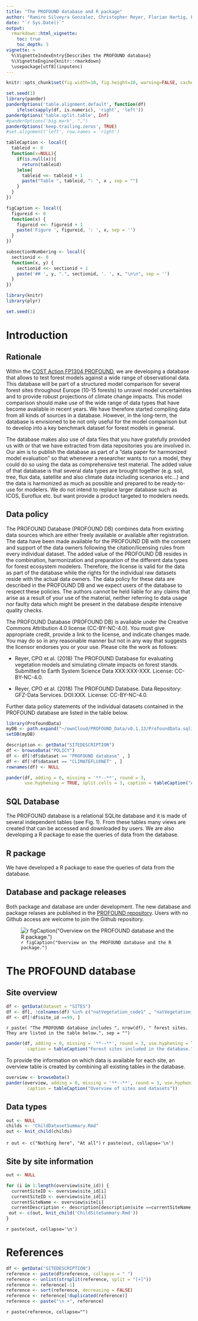 ```yaml
---
title: "The PROFOUND database and R package"
author: "Ramiro Silveyra Gonzalez, Christopher Reyer, Florian Hartig, Friedrich Bonn, Klara Dolos"
date: "`r Sys.Date()`"
output: 
  rmarkdown::html_vignette:
    toc: true
    toc_depth: 3
vignette: >
  %\VignetteIndexEntry{Describes the PROFOUND database}
  %\VignetteEngine{knitr::rmarkdown}
  \usepackage[utf8](inputenc)
--- 
```

  

```r
knitr::opts_chunk$set(fig.width=10, fig.height=10, warning=FALSE, cache = F)
```


```r
set.seed(1)
library(pander)
panderOptions('table.alignment.default', function(df)
    ifelse(sapply(df, is.numeric), 'right', 'left'))
panderOptions('table.split.table', Inf)
#panderOptions('big.mark', ",")
panderOptions('keep.trailing.zeros', TRUE)
#set.alignment('left', row.names = 'right')

tableCaption <- local({
  tableid <- 0
  function(x=NULL){
    if(is.null(x)){
      return(tableid)
    }else{
      tableid <<- tableid + 1
      paste("Table ", tableid, ": ", x , sep = "")  
    }
  }
})

figCaption <- local({
  figureid <- 0
  function(x) {
    figureid <<- figureid + 1
    paste('Figure ', figureid, ': ', x, sep = '')
  }
})

subsectionNumbering <- local({
  sectionid <- 0
  function(x, y) {
    sectionid <<- sectionid + 1
    paste('## ', y, ".", sectionid, '. ', x, "\n\n", sep = '')
  }
})

library(knitr)
library(plyr)

set.seed(1)


``` 


# Introduction

## Rationale 

Within the [COST Action FP1304 PROFOUND](http://cost-profound.eu/site/), we are developing a database that allows to test forest models against a wide range of observational data. This database will be part of a structured model comparison for several forest sites throughout Europe (10-15 forests) to unravel model uncertainties and to provide robust projections of climate change impacts. This model comparison should make use of the wide range of data types that have become available in recent years. We have therefore started compiling data from all kinds of sources in a database. However, in the long-term, the database is envisioned to be not only useful for the model comparison but to develop into a key benchmark dataset for forest models in general.

The database makes also use of data files that you have gratefully provided us with or that we have extracted from data repositories you are involved in. Our aim is to publish the database as part of a ”data paper for harmonized model evaluation” so that whenever a researcher wants to run a model, they could do so using the data as comprehensive test material. The added value of that database is that several data types are brought together (e.g. soil, tree, flux data, satellite and also climate data including scenarios etc...) and the data is harmonized as much as possible and prepared to be ready-to-use for modelers. We do not intend to replace larger database such as ICOS, Euroflux etc. but want provide a product targeted to modelers needs.


## Data policy

The PROFOUND Database (PROFOUND DB) combines data from existing data sources which are either freely available or available after registration. The data have been made available for the PROFOUND DB with the consent and support of the data owners following the citation/licensing rules from every individual dataset. The added value of the PROFOUND DB resides in the combination, harmonization and preparation of the different data types for forest ecosystem modelers. Therefore, the license is valid for the data as part of the database while the rights for the individual raw datasets reside with the actual data owners. The data policy for these data are described in the PROFOUND DB and we expect users of the database to respect these policies. The authors cannot be held liable for any claims that arise as a result of your use of the material, neither referring to data usage nor faulty data which might be present in the database despite intensive quality checks.

The PROFOUND Database (PROFOUND DB) is available under the Creative Commons Attribution 4.0 license (CC-BY-NC-4.0). You must give appropriate credit, provide a link to the license, and indicate changes made. You may do so in any reasonable manner but not in any way that suggests the licensor endorses you or your use. Please cite the work as follows: 
 
 - Reyer, CPO et al. (2018) The PROFOUND Database for evaluating vegetation models and simulating climate impacts on forest stands. Submitted to Earth System Science Data XXX:XXX-XXX. License: CC-BY-NC-4.0.

- Reyer, CPO et al. (2018) The PROFOUND Database. Data Repository: GFZ-Data Services. DOI:XXX. License: CC-BY-NC-4.0.

Further data policy statements of the individual datasets contained in the PROFOUND database are listed in the table below.
 


```r
library(ProfoundData)
myDB <- path.expand("~/ownCloud/PROFOUND_Data/v0.1.13/ProfoundData.sqlite")
setDB(myDB)

description <- getData("SITEDESCRIPTION")
df <- browseData("POLICY")
df <- df[!df$dataset == "PROFOUND database" , ]
df <- df[!df$dataset == "CLIMATEFLUXNET" , ]
rownames(df) <- NULL
``` 

```r
pander(df, adding = 0, missing = '**--**', round = 3,
       use.hyphening = TRUE, split.cells = 3, caption = tableCaption("Additional data policy statements specific to the individual datasets included in the PROFOUND database."))
``` 


## SQL Database

The PROFOUND database is a relational SQLite database and it is made of several independent tables (see Fig. 1). From these tables many views are created that can be accessed and downloaded by users. We are also developing a R package to ease the queries of data from the database.


## R package

We have developed a R package to ease the queries of data from the database. 


## Database and package releases

Both package and database are under development. The new database and package relases are published in the [PROFOUND repository](https://github.com/COST-FP1304-PROFOUND/TG2/releases). Users with no Github access are welcome to join the Github repository. 


![`r figCaption("Overview on the PROFOUND database and the R package.") `](../data-raw/ProfoundData.jpg)



# The PROFOUND database

## Site overview
```r
df <- getData(dataset = "SITES")
df <- df[, !colnames(df) %in% c("natVegetation_code1" ,	"natVegetation_code2" , "natVegetation_description")]
df <- df[!df$site_id ==99, ]
```

`r paste( "The PROFOUND database includes ", nrow(df), " forest sites. They are listed in the table below.", sep = "") `

```r
pander(df, adding = 0, missing = '**--**', round = 3, use.hyphening = TRUE, split.cells = 3, split.tables = 200,
        caption = tableCaption("Forest sites included in the database."))
```

To provide the information on which data is available for each site, an overview table is created by combining all existing tables in the database.

```r
overview <- browseData()
pander(overview, adding = 0, missing = '**--**', round = 3, use.hyphening = TRUE, split.cells = 3, split.tables =  Inf,
        caption = tableCaption("Overview of sites and datasets"))
```



## Data types


```r
out <- NULL
childs <- "ChildDatasetSummary.Rmd"
out <- knit_child(childs)
```
`r out <- c("Nothing here", "At all") `
`r paste(out, collapse='\n')`




## Site by site information

```r
out <- NULL

for (i in 1:length(overview$site_id)) {
  currentSiteID <- overview$site_id[i]
  currentSiteID <- overview$site_id[i]
  currentSiteName <- overview$site[i]
  currentDescription <- description[description$site ==currentSiteName, ]$description
 out <- c(out, knit_child('ChildSiteSummary.Rmd'))
}
```
`r paste(out, collapse='\n')`




# References

```r
df <- getData("SITEDESCRIPTION")
reference <- paste(df$reference, collapse = " ")
reference <- unlist(strsplit(reference, split = "[+]"))
reference <- reference[-1]
reference <- sort(reference, decreasing = FALSE)
reference <- reference[!duplicated(reference)]
reference <- paste("\n +", reference)
``` 
`r paste(reference, collapse="") `
